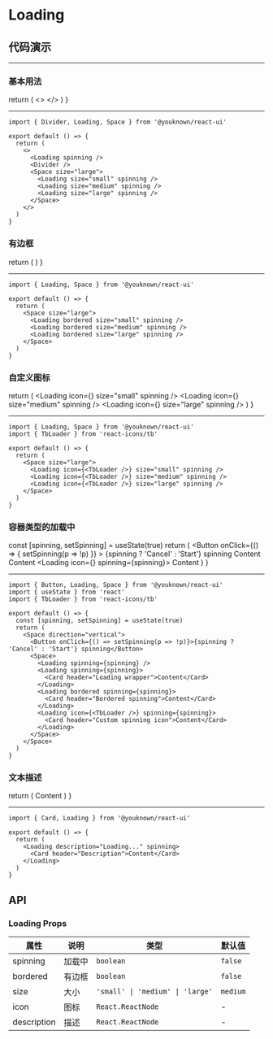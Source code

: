 # Loading

## 代码演示


---

### 基本用法

  return (
    <>
      <Loading spinning />
      <Divider />
      <Space size="large">
        <Loading size="small" spinning />
        <Loading size="medium" spinning />
        <Loading size="large" spinning />
      </Space>
    </>
  )
}

<BasicUsage />

---

```tsx
import { Divider, Loading, Space } from '@youknown/react-ui'

export default () => {
  return (
    <>
      <Loading spinning />
      <Divider />
      <Space size="large">
        <Loading size="small" spinning />
        <Loading size="medium" spinning />
        <Loading size="large" spinning />
      </Space>
    </>
  )
}
```

### 有边框

  return (
    <Space size="large">
      <Loading bordered size="small" spinning />
      <Loading bordered size="medium" spinning />
      <Loading bordered size="large" spinning />
    </Space>
  )
}

<Bordered />

---

```tsx
import { Loading, Space } from '@youknown/react-ui'

export default () => {
  return (
    <Space size="large">
      <Loading bordered size="small" spinning />
      <Loading bordered size="medium" spinning />
      <Loading bordered size="large" spinning />
    </Space>
  )
}
```

### 自定义图标

  return (
    <Space size="large">
      <Loading icon={<TbLoader />} size="small" spinning />
      <Loading icon={<TbLoader />} size="medium" spinning />
      <Loading icon={<TbLoader />} size="large" spinning />
    </Space>
  )
}

<LoadingIcon />

---

```tsx
import { Loading, Space } from '@youknown/react-ui'
import { TbLoader } from 'react-icons/tb'

export default () => {
  return (
    <Space size="large">
      <Loading icon={<TbLoader />} size="small" spinning />
      <Loading icon={<TbLoader />} size="medium" spinning />
      <Loading icon={<TbLoader />} size="large" spinning />
    </Space>
  )
}
```

### 容器类型的加载中

  const [spinning, setSpinning] = useState(true)
  return (
    <Space direction="vertical">
      <Button
        onClick={() => {
          setSpinning(p => !p)
        }}
      >
        {spinning ? 'Cancel' : 'Start'} spinning
      </Button>
      <Space>
        <Loading spinning={spinning} />
        <Loading spinning={spinning}>
          <Card header="Loading wrapper">Content</Card>
        </Loading>
        <Loading bordered spinning={spinning}>
          <Card header="Bordered spinning">Content</Card>
        </Loading>
        <Loading icon={<TbLoader />} spinning={spinning}>
          <Card header="Custom spinning icon">Content</Card>
        </Loading>
      </Space>
    </Space>
  )
}

<LoadingContainer />

---

```tsx
import { Button, Loading, Space } from '@youknown/react-ui'
import { useState } from 'react'
import { TbLoader } from 'react-icons/tb'

export default () => {
  const [spinning, setSpinning] = useState(true)
  return (
    <Space direction="vertical">
      <Button onClick={() => setSpinning(p => !p)}>{spinning ? 'Cancel' : 'Start'} spinning</Button>
      <Space>
        <Loading spinning={spinning} />
        <Loading spinning={spinning}>
          <Card header="Loading wrapper">Content</Card>
        </Loading>
        <Loading bordered spinning={spinning}>
          <Card header="Bordered spinning">Content</Card>
        </Loading>
        <Loading icon={<TbLoader />} spinning={spinning}>
          <Card header="Custom spinning icon">Content</Card>
        </Loading>
      </Space>
    </Space>
  )
}
```

### 文本描述

  return (
    <Loading description="Loading..." spinning>
      <Card header="Description">Content</Card>
    </Loading>
  )
}

<LoadingDesc />

---

```tsx
import { Card, Loading } from '@youknown/react-ui'

export default () => {
  return (
    <Loading description="Loading..." spinning>
      <Card header="Description">Content</Card>
    </Loading>
  )
}
```

## API

### Loading Props

| 属性        | 说明   | 类型                             | 默认值   |
| ----------- | ------ | -------------------------------- | -------- |
| spinning    | 加载中 | `boolean`                        | `false`  |
| bordered    | 有边框 | `boolean`                        | `false`  |
| size        | 大小   | `'small' \| 'medium' \| 'large'` | `medium` |
| icon        | 图标   | `React.ReactNode`                | -        |
| description | 描述   | `React.ReactNode`                | -        |
